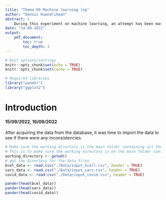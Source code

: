 ```yaml
---
title: "Thema 09 Machine learning log"
author: "Dennis Haandrikman"
abstract: >
    During this experiment on machine learning, an attempt has been made using Bcel & Sars peptide sequences to see if there is a correlation in specific peptide characteristics in low/high valance values.
date: "14-09-2022"
output:
    pdf_document:
        toc: true
        toc_depth: 3
---
```


```r
# Knit options/settings
knitr::opts_chunk$set(echo = TRUE)
knitr::opts_chunk$set(cache = TRUE)

# Required libraries
library("pander")
library("ggplot2")
```

# Introduction


#### 15/09/2022, 16/09/2022
After acquiring the data from the database, it was time to import the data to see if there were any inconsistencies.

```r
# Make sure the working directory is the main folder containing all the folders (project folder).
# This is to make sure the working directory is on the main folder containing everything.
working_directory <- getwd()
# get the directory for the data_files
bcel_data <- read.csv("./Data/input_bcell.csv", header = TRUE)
sars_data <- read.csv("./Data/input_sars.csv", header = TRUE)
covid_data <- read.csv("./Data/input_covid.csv", header = TRUE)

pander(head(bcel_data))
pander(head(sars_data))
pander(head(covid_data))
```



